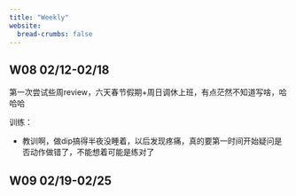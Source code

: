 ```yaml
---
title: "Weekly"
website:
  bread-crumbs: false
---
```


## W08 02/12-02/18

第一次尝试些周review，六天春节假期+周日调休上班，有点茫然不知道写啥，哈哈哈


训练：

- 教训啊，做dip搞得半夜没睡着，以后发现疼痛，真的要第一时间开始疑问是否动作做错了，不能想着可能是练对了


## W09 02/19-02/25


